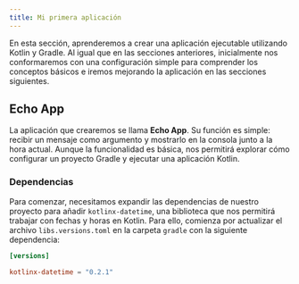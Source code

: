 ```yaml
---
title: Mi primera aplicación
---
```



<ReadingTime/>

En esta sección, aprenderemos a crear una aplicación ejecutable utilizando Kotlin y Gradle. Al igual que en las
secciones anteriores, inicialmente nos conformaremos con una configuración simple para comprender los conceptos básicos
e iremos mejorando la aplicación en las secciones siguientes.

## Echo App

La aplicación que crearemos se llama **Echo App**. Su función es simple: recibir un mensaje como argumento y mostrarlo
en la consola junto a la hora actual. Aunque la funcionalidad es básica, nos permitirá explorar cómo configurar un
proyecto Gradle y ejecutar una aplicación Kotlin.

### Dependencias

Para comenzar, necesitamos expandir las dependencias de nuestro proyecto para añadir `kotlinx-datetime`, una biblioteca
que nos permitirá trabajar con fechas y horas en Kotlin. Para ello, comienza por actualizar el archivo
`libs.versions.toml` en la carpeta `gradle` con la siguiente dependencia:

```toml title="./gradle/libs.versions.toml"
[versions]

kotlinx-datetime = "0.2.1"
```